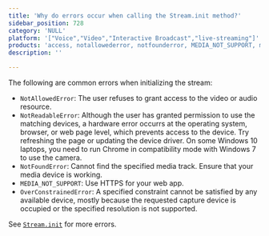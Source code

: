 ```yaml
---
title: 'Why do errors occur when calling the Stream.init method?'
sidebar_position: 728 
category: 'NULL' 
platform: '["Voice","Video","Interactive Broadcast","live-streaming"]'
products: 'access, notallowederror, notfounderror, MEDIA_NOT_SUPPORT, meda access'   
description: '' 

---
```



The following are common errors when initializing the stream:

- `NotAllowedError`: The user refuses to grant access to the video or audio resource.
- `NotReadableError`: Although the user has granted permission to use the matching devices, a hardware error occurrs at the operating system, browser, or web page level, which prevents access to the device. Try refreshing the page or updating the device driver. On some Windows 10 laptops, you need to run Chrome in compatibility mode with Windows 7 to use the camera.
- `NotFoundError`: Cannot find the specified media track. Ensure that your media device is working.
- `MEDIA_NOT_SUPPORT`: Use HTTPS for your web app.
- `OverConstrainedError`: A specified constraint cannot be satisfied by any available device, mostly because the requested capture device is occupied or the specified resolution is not supported.

See [`Stream.init`](https://docs.agora.io/en/Interactive%20Broadcast/API%20Reference/web/v3.3.1/interfaces/agorartc.client.html#init) for more errors.